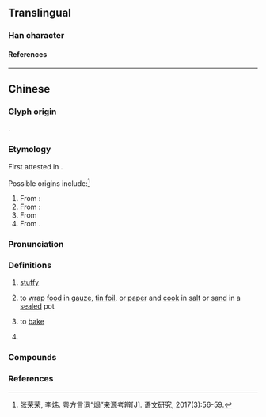 {{character info/new}}
==Translingual==

===Han character===
{{Han char|rn=86|rad=火|as=07|sn=11|four=97827|canj=FSSR|ids=⿰火局}}

====References====
{{Han ref|kx=0673.111|hdz=32206.060|uh=7117}}

----

==Chinese==
{{zh-forms|alt=焅,鋦}}

===Glyph origin===
{{Han compound|火|局|ls=psc|c1=s|c2=p|t1=fire}}.
===Etymology===
First attested in {{lang|zh|《广东省土话字汇》（1828）}}.

Possible origins include:<ref>张荣荣, 李炜. 粤方言词“焗”来源考辨[J]. 语文研究, 2017(3):56-59.</ref>
# From {{zh-l|酷}}: {{lang|zh|《方言》：爤、糦、酋、酷，熟也。}}
# From {{zh-l|焅}}: {{lang|zh|《说文》：焅，旱气也}}
# From {{zh-l|熇}}
# From {{noncog|en|cook}}.

===Pronunciation===
{{zh-pron
|m=jú
|c=guk6
|c-t=guuk5
|h=pfs=kiuk
|md=
|mn=xm:ke̍k/qz:kia̍k/zz:kio̍k/tw:ko̍k
|w=
|cat=c:a,v
}}

===Definitions===
{{zh-hanzi}}

# {{lb|zh|Cantonese}} [[stuffy]]
#: {{zh-x|間 房{fong4-2} 又 冇 開 窗，又 冇 開 風扇，真係 好 焗 啊{aa3}。|The windows are not open and the fan is not on, so it's really '''stuffy''' in the room.|C}}
# {{lb|zh|chiefly|Cantonese|cooking}} to [[wrap]] [[food]] in [[gauze]], [[tin foil]], or [[paper]] and [[cook]] in [[salt]] or [[sand]] in a [[seal]]ed pot
# {{lb|zh|Cantonese|cooking}} to [[bake]]
#: {{zh-x|焗 蛋糕|to '''bake''' a cake|C}}
# {{lb|zh|Cantonese}} {{rfdef|zh}}
#: {{zh-x|焗 茶||C}}

===Compounds===
{{zh-der|鹽焗雞|焗油|焗坊|焗暑|焗雨|焗爐|焗嚫|焗汗|焗傷風|焗盅|焗腳}}

===References===
<references />